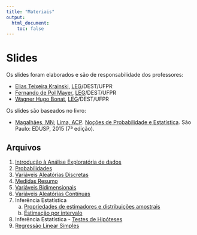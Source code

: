 ```yaml
---
title: "Materiais"
output:
  html_document:
    toc: false
---
```


# Slides

Os slides foram elaborados e são de responsabilidade dos professores:

- [Elias Teixeira Krainski][], [LEG][]/DEST/UFPR
- [Fernando de Pol Mayer][], [LEG][]/DEST/UFPR
- [Wagner Hugo Bonat][], [LEG][]/DEST/UFPR

Os slides são baseados no livro:

- [Magalhães, MN](http://www.ime.usp.br/~marcos);
      [Lima, ACP](http://www.ime.usp.br/~acarlos).
      [Noções de Probabilidade e
      Estatística](http://www.ime.usp.br/~noproest). São Paulo: EDUSP,
      2015 (7ª edição).

## Arquivos

1. [Introdução à Análise Exploratória de dados](http://cursos.leg.ufpr.br/estbas-slides/slides/01_Analise_Exploratoria.pdf)
2. [Probabilidades](http://cursos.leg.ufpr.br/estbas-slides/slides//02_Probabilidades.pdf)
3. [Variáveis Aleatórias Discretas](http://cursos.leg.ufpr.br/estbas-slides/slides//03_Variaveis_Discretas.pdf)
4. [Medidas Resumo](http://cursos.leg.ufpr.br/estbas-slides/slides//04_Medidas_Resumo.pdf)
5. [Variáveis Bidimensionais](http://cursos.leg.ufpr.br/estbas-slides/slides//05_Variaveis_Bidimensionais.pdf)
6. [Variáveis Aleatórias Contínuas](http://cursos.leg.ufpr.br/estbas-slides/slides//06_Variaveis_Continuas.pdf)
7. Inferência Estatística
    a. [Propriedades de estimadores e distribuições
    amostrais](http://cursos.leg.ufpr.br/estbas-slides/slides//07a_Estimacao.pdf)
    b. [Estimação por intervalo](http://cursos.leg.ufpr.br/estbas-slides/slides//07b_Estimacao.pdf)
8. Inferência Estatística - [Testes de
   Hipóteses](http://cursos.leg.ufpr.br/estbas-slides/slides//08_Teste_Hipotese.pdf)
9. [Regressão Linear Simples](http://cursos.leg.ufpr.br/estbas-slides/slides//09_Regressao.pdf)


[Elias Teixeira Krainski]: http://www.leg.ufpr.br/~elias/
[Fernando de Pol Mayer]: http://leg.ufpr.br/~fernandomayer
[Wagner Hugo Bonat]: http://leg.ufpr.br/~wagner
[LEG]: http://www.leg.ufpr.br
